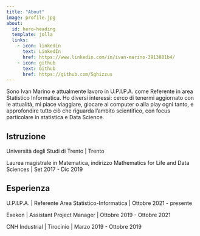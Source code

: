 ```yaml
---
title: "About"
image: profile.jpg
about:
  id: hero-heading
  template: jolla
  links:
    - icon: linkedin
      text: LinkedIn
      href: https://www.linkedin.com/in/ivan-marino-3913881b4/
    - icon: github
      text: Github
      href: https://github.com/Sghizzus
---
```


Sono Ivan Marino e attualmente lavoro in U.P.I.P.A. come Referente in area Statistico Informatica. Ho diversi interessi: cerco di tenermi aggiornato con le attualità, mi piace viaggiare, giocare al computer o alla play ogni tanto, e approfondire tutto ciò che riguarda l'ambito scientifico, con focus particolare in statistica e Data Science.

## Istruzione

Università degli Studi di Trento \| Trento

Laurea magistrale in Matematica, indirizzo Mathematics for Life and Data Sciences \| Set 2017 - Dic 2019

## Esperienza

U.P.I.P.A. \| Referente Area Statistico-Informatica \| Ottobre 2021 - presente

Exekon \| Assistant Project Manager \| Ottobre 2019 - Ottobre 2021

CNH Industrial \| Tirocinio \| Marzo 2019 - Ottobre 2019

